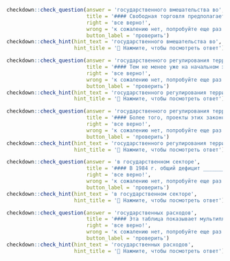 ```r
checkdown::check_question(answer = 'государственного вмешательства во', 
                          title = '#### Свободная торговля предполагает политику минимального ____________ (**государственный, вмешательство, в**) внешнюю торговлю, регулируемую рыночным спросом и предложением, снижая барьеры товарообмена.',
                          right = 'все верно!', 
                          wrong = 'к сожалению нет, попробуйте еще раз...',
                          button_label = 'проверить')
checkdown::check_hint(hint_text = 'государственного вмешательства во',
                      hint_title = '🔎 Нажмите, чтобы посмотреть ответ')
```

```r
checkdown::check_question(answer = 'государственного регулирования территориального развития', 
                          title = '#### Тем не менее уже на начальном этапе работы над Стратегией пространственного развития РФ (разработка ее концепции) появилась надежда, что наконец в системе национального стратегирования России появится программный документ, действительно направленный на модернизацию системы ____________ (**государственный, регулирование, территориальный, развитие**), и в том числе на решение проблемы сокращения чрезмерных региональных неравенств в Российской Федерации.',
                          right = 'все верно!', 
                          wrong = 'к сожалению нет, попробуйте еще раз...',
                          button_label = 'проверить')
checkdown::check_hint(hint_text = 'государственного регулирования территориального развития',
                      hint_title = '🔎 Нажмите, чтобы посмотреть ответ')
```

```r
checkdown::check_question(answer = 'государственного регулирования территориального развития', 
                          title = '#### Более того, проекты этих законов разрабатываются разными ведомствами, они слабо увязаны друг с другом в идейном и концептуальном планах, хотя и направлены на совершенствование ____________ (**государственный, регулирование, территориальный, развитие**) страны.',
                          right = 'все верно!', 
                          wrong = 'к сожалению нет, попробуйте еще раз...',
                          button_label = 'проверить')
checkdown::check_hint(hint_text = 'государственного регулирования территориального развития',
                      hint_title = '🔎 Нажмите, чтобы посмотреть ответ')
```

```r
checkdown::check_question(answer = 'в государственном секторе', 
                          title = '#### В 1984 г. общий дефицит ____________ (**в, государственный, сектор**) составил 13,6% ВНП, а дефицит по текущим счетам платежного баланса — 5,2% ВНП.',
                          right = 'все верно!', 
                          wrong = 'к сожалению нет, попробуйте еще раз...',
                          button_label = 'проверить')
checkdown::check_hint(hint_text = 'в государственном секторе',
                      hint_title = '🔎 Нажмите, чтобы посмотреть ответ')
```

```r
checkdown::check_question(answer = 'государственных расходов', 
                          title = '#### Эта таблица показывает мультипликаторы бюджетной политики для стабильного изменения ____________ (**государственный, расход**) или личных подоходных налогов.',
                          right = 'все верно!', 
                          wrong = 'к сожалению нет, попробуйте еще раз...',
                          button_label = 'проверить')
checkdown::check_hint(hint_text = 'государственных расходов',
                      hint_title = '🔎 Нажмите, чтобы посмотреть ответ')
```

